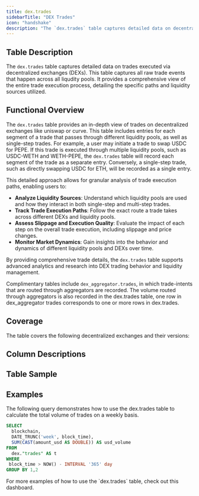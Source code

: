 ```yaml
---
title: dex.trades
sidebarTitle: "DEX Trades"
icon: "handshake"
description: "The `dex.trades` table captures detailed data on decentralized exchange (DEX) trades, recording all raw trade events across various  protocols and blockchains."
---
```



<Frame caption="This table stores data on dex trades across protocols...">
  <DuneEmbed qID={4319} vID={8411} height={300} />
</Frame>

<Frame caption="... and chains">
  <DuneEmbed qID={2180075} vID={3571504} height={300} />
</Frame>

## Table Description

The `dex.trades` table captures detailed data on trades executed via decentralized exchanges (DEXs). This table captures all raw trade events that happen across all liqudity pools. It provides a comprehensive view of the entire trade execution process, detailing the specific paths and liquidity sources utilized.



## Functional Overview

The `dex.trades` table provides an in-depth view of trades on decentralized exchanges like uniswap or curve. This table includes entries for each segment of a trade that passes through different liquidity pools, as well as single-step trades. For example, a user may initiate a trade to swap USDC for PEPE. If this trade is executed through multiple liquidity pools, such as USDC-WETH and WETH-PEPE, the `dex.trades` table will record each segment of the trade as a separate entry. Conversely, a single-step trade, such as directly swapping USDC for ETH, will be recorded as a single entry.

This detailed approach allows for granular analysis of trade execution paths, enabling users to:

- **Analyze Liquidity Sources**: Understand which liquidity pools are used and how they interact in both single-step and multi-step trades.
- **Track Trade Execution Paths**: Follow the exact route a trade takes across different DEXs and liquidity pools.
- **Assess Slippage and Execution Quality**: Evaluate the impact of each step on the overall trade execution, including slippage and price changes.
- **Monitor Market Dynamics**: Gain insights into the behavior and dynamics of different liquidity pools and DEXs over time.

By providing comprehensive trade details, the `dex.trades` table supports advanced analytics and research into DEX trading behavior and liquidity management.

Complimentary tables include `dex_aggregator.trades`, in which trade-intents that are routed through aggregators are recorded. The volume routed through aggregators is also recorded in the dex.trades table, one row in dex_aggregator trades corresponds to one or more rows in dex.trades.

## Coverage

The table covers the following decentralized exchanges and their versions:

<div>
  <DuneEmbed qID={3453733} vID={5803813} height={600} />
</div>

## Column Descriptions


<ColumnDescriptions tableSchema="dex" tableName="trades" />

## Table Sample


<TableSample tableSchema="dex" tableName="trades" />

## Examples

The following query demonstrates how to use the dex.trades table to calculate the total volume of trades on a weekly basis.

```sql
SELECT
  blockchain,
  DATE_TRUNC('week', block_time),
  SUM(CAST(amount_usd AS DOUBLE)) AS usd_volume
FROM
  dex."trades" AS t
WHERE
 block_time > NOW() - INTERVAL '365' day
GROUP BY 1,2
```
<div>
  <DuneEmbed qID={2180075} vID={3571504} height={500} />
</div>

<CardGroup cols={1}>
  <Card title="Dex Dashboard" icon="chart-waterfall" href="https://dune.com/dune/dex-metrics">
    For more examples of how to use the `dex.trades` table, check out this dashboard.
  </Card>
</CardGroup>
